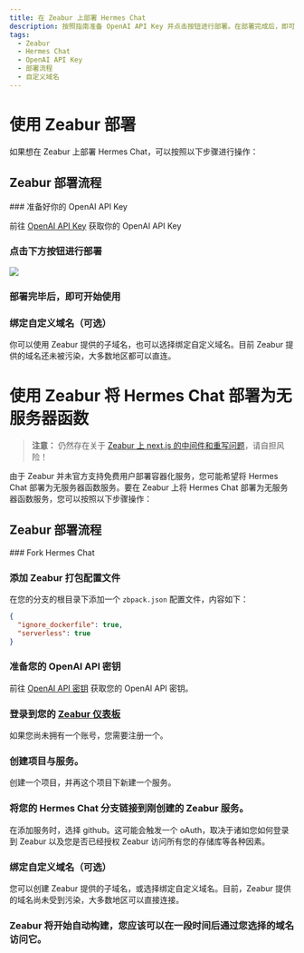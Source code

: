 ```yaml
---
title: 在 Zeabur 上部署 Hermes Chat
description: 按照指南准备 OpenAI API Key 并点击按钮进行部署。在部署完成后，即可开始使用 Hermes Chat 并选择是否绑定自定义域名。
tags:
  - Zeabur
  - Hermes Chat
  - OpenAI API Key
  - 部署流程
  - 自定义域名
---
```


# 使用 Zeabur 部署

如果想在 Zeabur 上部署 Hermes Chat，可以按照以下步骤进行操作：

## Zeabur 部署流程

<Steps>
  ### 准备好你的 OpenAI API Key

  前往 [OpenAI API Key](https://platform.openai.com/account/api-keys) 获取你的 OpenAI API Key

  ### 点击下方按钮进行部署

  [![][deploy-button-image]][deploy-link]

  ### 部署完毕后，即可开始使用

  ### 绑定自定义域名（可选）

  你可以使用 Zeabur 提供的子域名，也可以选择绑定自定义域名。目前 Zeabur 提供的域名还未被污染，大多数地区都可以直连。
</Steps>

# 使用 Zeabur 将 Hermes Chat 部署为无服务器函数

> **注意：** 仍然存在关于 [Zeabur 上 next.js 的中间件和重写问题](https://github.com/hermeslabs/hermes-chat/pull/2775?notification_referrer_id=NT_kwDOAdi2DrQxMDkyODQ4MDc2NTozMDk3OTU5OA#issuecomment-2146713899)，请自担风险！

由于 Zeabur 并未官方支持免费用户部署容器化服务，您可能希望将 Hermes Chat 部署为无服务器函数服务。要在 Zeabur 上将 Hermes Chat 部署为无服务器函数服务，您可以按照以下步骤操作：

## Zeabur 部署流程

<Steps>
  ### Fork Hermes Chat

  ### 添加 Zeabur 打包配置文件

  在您的分支的根目录下添加一个 `zbpack.json` 配置文件，内容如下：

  ```json
  {
    "ignore_dockerfile": true,
    "serverless": true
  }
  ```

  ### 准备您的 OpenAI API 密钥

  前往 [OpenAI API 密钥](https://platform.openai.com/account/api-keys) 获取您的 OpenAI API 密钥。

  ### 登录到您的 [Zeabur 仪表板](https://dash.zeabur.com)

  如果您尚未拥有一个账号，您需要注册一个。

  ### 创建项目与服务。

  创建一个项目，并再这个项目下新建一个服务。

  ### 将您的 Hermes Chat 分支链接到刚创建的 Zeabur 服务。

  在添加服务时，选择 github。这可能会触发一个 oAuth，取决于诸如您如何登录到 Zeabur 以及您是否已经授权 Zeabur 访问所有您的存储库等各种因素。

  ### 绑定自定义域名（可选）

  您可以创建 Zeabur 提供的子域名，或选择绑定自定义域名。目前，Zeabur 提供的域名尚未受到污染，大多数地区可以直接连接。

  ### Zeabur 将开始自动构建，您应该可以在一段时间后通过您选择的域名访问它。
</Steps>

[deploy-button-image]: https://zeabur.com/button.svg
[deploy-link]: https://zeabur.com/templates/VZGGTI
